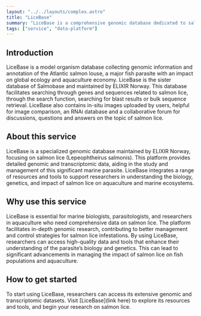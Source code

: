 ```yaml
---
layout: "../../layouts/complex.astro"
title: "LiceBase"
summary: "LiceBase is a comprehensive genomic database dedicated to salmon lice, supporting advanced research in marine parasitology."
tags: ["service", "data-platform"]
---
```


## Introduction

LiceBase is a model organism database collecting genomic information and annotation of the Atlantic salmon louse, a major fish parasite with an impact on global ecology and aquaculture economy. LiceBase is the sister database of Salmobase and maintained by ELIXIR Norway. This database facilitates searching through genes and sequences related to salmon lice, through the search function, searching for blast results or bulk sequence retrieval. LiceBase also contains in-situ images uploaded by users, helpful for image comparison, an RNAi database and a collaborative forum for discussions, questions and answers on the topic of salmon lice.

## About this service

LiceBase is a specialized genomic database maintained by ELIXIR Norway, focusing on salmon lice (Lepeophtheirus salmonis). This platform provides detailed genomic and transcriptomic data, aiding in the study and management of this significant marine parasite. LiceBase integrates a range of resources and tools to support researchers in understanding the biology, genetics, and impact of salmon lice on aquaculture and marine ecosystems.

## Why use this service

LiceBase is essential for marine biologists, parasitologists, and researchers in aquaculture who need comprehensive data on salmon lice. The platform facilitates in-depth genomic research, contributing to better management and control strategies for salmon lice infestations. By using LiceBase, researchers can access high-quality data and tools that enhance their understanding of the parasite’s biology and genetics. This can lead to significant advancements in managing the impact of salmon lice on fish populations and aquaculture.

## How to get started

To start using LiceBase, researchers can access its extensive genomic and transcriptomic datasets. Visit [LiceBase](link here) to explore its resources and tools, and begin your research on salmon lice.
